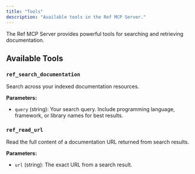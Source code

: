 ```yaml
---
title: "Tools"
description: "Available tools in the Ref MCP Server."
---
```



The Ref MCP Server provides powerful tools for searching and retrieving documentation.

## Available Tools

### `ref_search_documentation`
Search across your indexed documentation resources.

**Parameters:**
- `query` (string): Your search query. Include programming language, framework, or library names for best results.


### `ref_read_url`
Read the full content of a documentation URL returned from search results.

**Parameters:**
- `url` (string): The exact URL from a search result.


<BestPractices />
